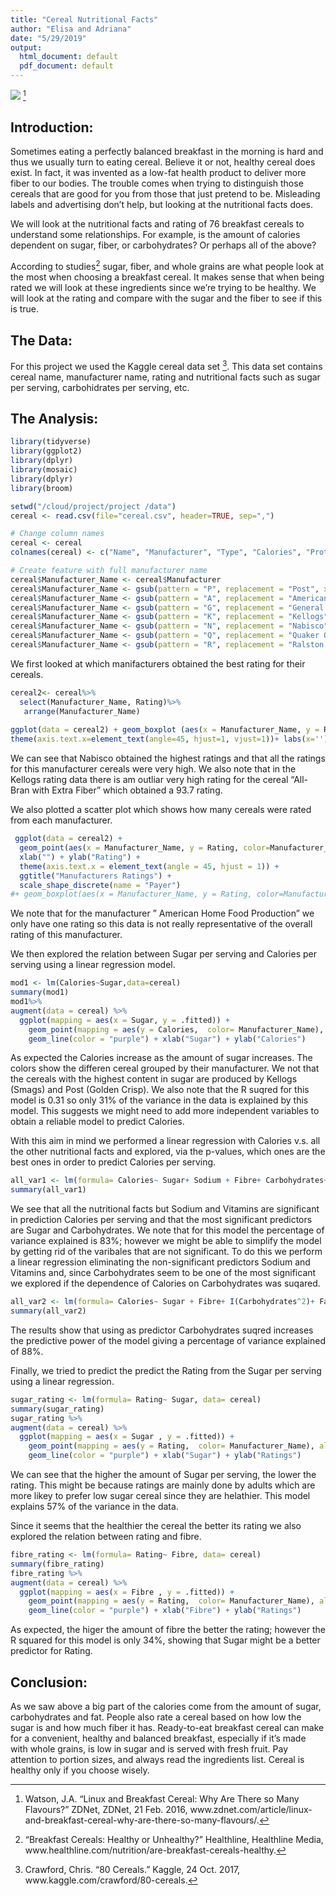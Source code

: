 ```yaml
---
title: "Cereal Nutritional Facts"
author: "Elisa and Adriana"
date: "5/29/2019"
output:
  html_document: default
  pdf_document: default
---
```



![](https://zdnet2.cbsistatic.com/hub/i/r/2016/02/18/b62c3b19-af75-4451-9e4f-18a21e1c542f/crop/770x483+0+59/resize/770xauto/bd7b7a0916927067f903d0f895a847c1/cereal.jpg)
^[Watson, J.A. “Linux and Breakfast Cereal: Why Are There so Many Flavours?” ZDNet, ZDNet, 21 Feb. 2016, www.zdnet.com/article/linux-and-breakfast-cereal-why-are-there-so-many-flavours/.
]

## **Introduction:** 
Sometimes eating a perfectly balanced breakfast in the morning is hard and thus we usually turn to eating cereal. Believe it or not, healthy cereal does exist. In fact, it was invented as a low-fat health product to deliver more fiber to our bodies. The trouble comes when trying to distinguish those cereals that are good for you from those that just pretend to be. Misleading labels and advertising don't help, but looking at the nutritional facts does. 

We will look at the nutritional facts and rating of 76 breakfast cereals to understand some relationships. For example, is the amount of calories dependent on sugar, fiber, or carbohydrates? Or perhaps all of the above? 

According to studies^[“Breakfast Cereals: Healthy or Unhealthy?” Healthline, Healthline Media, www.healthline.com/nutrition/are-breakfast-cereals-healthy.] sugar, fiber, and whole grains are what people look at the most when choosing a breakfast cereal. It makes sense that when being rated we will look at these ingredients since we're trying to be healthy. We will look at the rating and compare with the sugar and the fiber to see if this is true. 


## **The Data:**
For this project we used the Kaggle cereal data set ^[Crawford, Chris. “80 Cereals.” Kaggle, 24 Oct. 2017, www.kaggle.com/crawford/80-cereals.]. This data set contains cereal name, manufacturer name, rating and nutritional facts such as sugar per serving, carbohidrates per serving, etc.


## **The Analysis:**

```r
library(tidyverse)
library(ggplot2)
library(dplyr)
library(mosaic)
library(dplyr)
library(broom)
```


```r
setwd("/cloud/project/project /data")
cereal <- read.csv(file="cereal.csv", header=TRUE, sep=",")
```


```r
# Change column names
cereal <- cereal
colnames(cereal) <- c("Name", "Manufacturer", "Type", "Calories", "Protein", "Fat", "Sodium", "Fibre", "Carbohydrates", "Sugar", "Potassium", "Vitamins", "Shelf", "Weight", "Cups", "Rating")
```

```r
# Create feature with full manufacturer name
cereal$Manufacturer_Name <- cereal$Manufacturer
cereal$Manufacturer_Name <- gsub(pattern = "P", replacement = "Post", x = cereal$Manufacturer_Name)
cereal$Manufacturer_Name <- gsub(pattern = "A", replacement = "American H. F. P.", x = cereal$Manufacturer_Name)
cereal$Manufacturer_Name <- gsub(pattern = "G", replacement = "General Mills", x = cereal$Manufacturer_Name)
cereal$Manufacturer_Name <- gsub(pattern = "K", replacement = "Kellogs", x = cereal$Manufacturer_Name)
cereal$Manufacturer_Name <- gsub(pattern = "N", replacement = "Nabisco", x = cereal$Manufacturer_Name)
cereal$Manufacturer_Name <- gsub(pattern = "Q", replacement = "Quaker Oats", x = cereal$Manufacturer_Name)
cereal$Manufacturer_Name <- gsub(pattern = "R", replacement = "Ralston Purina", x = cereal$Manufacturer_Name)
```

We first looked at which manifacturers obtained the best rating for their cereals.

```r
cereal2<- cereal%>%
  select(Manufacturer_Name, Rating)%>%
   arrange(Manufacturer_Name)
  
ggplot(data = cereal2) + geom_boxplot (aes(x = Manufacturer_Name, y = Rating, color=Manufacturer_Name))+
theme(axis.text.x=element_text(angle=45, hjust=1, vjust=1))+ labs(x='')+ labs(y= 'Rating')
```

We can see that Nabisco obtained the highest ratings and that all the ratings for this manufacturer cereals were very high. We also note that in the Kellogs rating data there is am outliar very high rating for the cereal "All-Bran with Extra Fiber" which obtained a 93.7 rating.

We also plotted a scatter plot which shows how many cereals were rated from each manufacturer.

```r
 ggplot(data = cereal2) +
  geom_point(aes(x = Manufacturer_Name, y = Rating, color=Manufacturer_Name)) + 
  xlab("") + ylab("Rating") +
  theme(axis.text.x = element_text(angle = 45, hjust = 1)) + 
  ggtitle("Manufacturers Ratings") +
  scale_shape_discrete(name = "Payer")
#+ geom_boxplot(aes(x = Manufacturer_Name, y = Rating, color=Manufacturer_Name))
```

We note that for the manufacturer " American Home Food Production" we only have one rating so this data is not really representative of the overall rating of this manufacturer.

We then explored the relation between Sugar per serving and Calories per serving using a linear regression model.

```r
mod1 <- lm(Calories~Sugar,data=cereal)
summary(mod1)
mod1%>%
augment(data = cereal) %>%
  ggplot(mapping = aes(x = Sugar, y = .fitted)) +
    geom_point(mapping = aes(y = Calories,  color= Manufacturer_Name), alpha = 0.5) +
    geom_line(color = "purple") + xlab("Sugar") + ylab("Calories") 
```
As expected the Calories increase as the amount of sugar increases. The colors show the differen cereal grouped by their manufacturer. We not that the cereals with the highest content in sugar are produced by Kellogs (Smags) and Post (Golden Crisp). We also note that the R suqred for this model is 0.31 so only 31% of the variance in the data is explained by this model. This suggests we might need to add more independent variables to obtain a reliable model to predict Calories.

With this aim in mind we performed a linear regression with Calories v.s. all the other nutritional facts and explored, via the p-values, which ones are the best ones in order to predict Calories per serving.

```r
all_var1 <- lm(formula= Calories~ Sugar+ Sodium + Fibre+ Carbohydrates+ Fat+ Protein + Vitamins, data= cereal)
summary(all_var1)
```

We see that all the nutritional facts but Sodium and Vitamins are significant in prediction Calories per serving and that the most significant predictors are Sugar and Carbohydrates. We note that for this model the percentage of variance explained is 83%; however we might be able to simplify the model by getting rid of the varibales that are not significant.
To do this we perform a linear regression eliminating the non-significant predictors Sodium and Vitamins and, since Carbohydrates seem to be one of the most significant we explored if the dependence of Calories on Carbohydrates was suqared.

```r
all_var2 <- lm(formula= Calories~ Sugar + Fibre+ I(Carbohydrates^2)+ Fat+ Protein, data= cereal)
summary(all_var2)
```

 The results show that using as predictor Carbohydrates suqred increases the predictive power of the model giving a percentage of variance explained of 88%.
 
Finally, we tried to predict the predict the Rating from the Sugar per serving using a linear regression.

```r
sugar_rating <- lm(formula= Rating~ Sugar, data= cereal)
summary(sugar_rating)
sugar_rating %>%
augment(data = cereal) %>%
  ggplot(mapping = aes(x = Sugar , y = .fitted)) +
    geom_point(mapping = aes(y = Rating,  color= Manufacturer_Name), alpha = 0.5) +
    geom_line(color = "purple") + xlab("Sugar") + ylab("Ratings") 
```

We can see that the higher the amount of Sugar per serving, the lower the rating. This might be because ratings are mainly done by adults which are more likey to prefer low sugar cereal since they are helathier. This model explains 57% of the variance in the data.

Since it seems that the healthier the cereal the better its rating we also explored the relation between rating and fibre.

```r
fibre_rating <- lm(formula= Rating~ Fibre, data= cereal)
summary(fibre_rating)
fibre_rating %>%
augment(data = cereal) %>%
  ggplot(mapping = aes(x = Fibre , y = .fitted)) +
    geom_point(mapping = aes(y = Rating,  color= Manufacturer_Name), alpha = 0.5) +
    geom_line(color = "purple") + xlab("Fibre") + ylab("Ratings") 
```

As expected, the higer the amount of fibre the better the rating; however the R squared for this model is only 34%, showing that Sugar might be a better predictor for Rating.

## **Conclusion:**

As we saw above a big part of the calories come from the amount of sugar, carbohydrates and fat. People also rate a cereal based on how low the sugar is and how much fiber it has. Ready-to-eat breakfast cereal can make for a convenient, healthy and balanced breakfast, especially if it's made with whole grains, is low in sugar and is served with fresh fruit. Pay attention to portion sizes, and always read the ingredients list. Cereal is healthy only if you choose wisely. 

